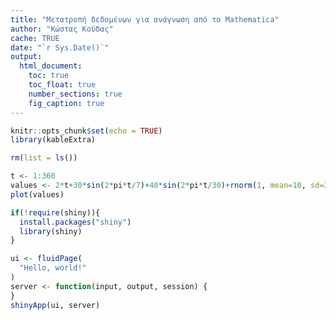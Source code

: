 ```yaml
---
title: "Μετατροπή δεδομένων για ανάγνωση από το Mathematica"
author: "Κώστας Κούδας"
cache: TRUE
date: "`r Sys.Date()`"
output:
  html_document:
    toc: true
    toc_float: true
    number_sections: true
    fig_caption: true
---
```


```r
knitr::opts_chunk$set(echo = TRUE)
library(kableExtra)
```

```r
rm(list = ls())
```

```r
t <- 1:360
values <- 2*t+30*sin(2*pi*t/7)+40*sin(2*pi*t/30)+rnorm(1, mean=10, sd=3)+100
plot(values)
```

```r
if(!require(shiny)){
  install.packages("shiny")
  library(shiny)
}
```

```r
ui <- fluidPage(
  "Hello, world!"
)
server <- function(input, output, session) {
}
shinyApp(ui, server)
```














